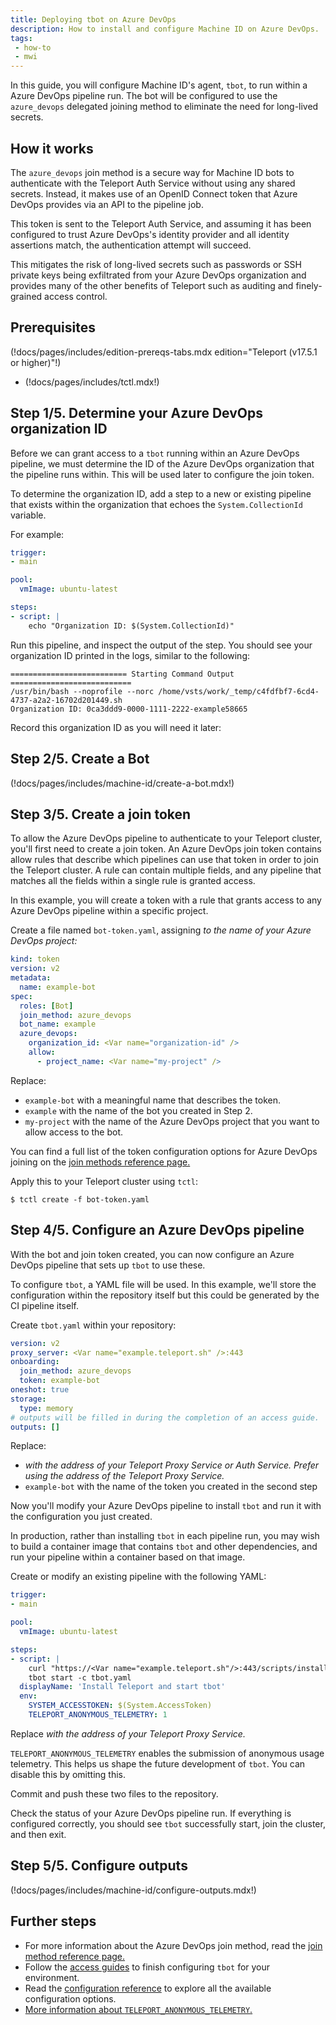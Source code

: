 ```yaml
---
title: Deploying tbot on Azure DevOps
description: How to install and configure Machine ID on Azure DevOps.
tags:
 - how-to
 - mwi
---
```


In this guide, you will configure Machine ID's agent, `tbot`, to run within a
Azure DevOps pipeline run. The bot will be configured to use the `azure_devops`
delegated joining method to eliminate the need for long-lived secrets.

## How it works

The `azure_devops` join method is a secure way for Machine ID bots to
authenticate with the Teleport Auth Service without using any shared secrets.
Instead, it makes use of an OpenID Connect token that Azure DevOps provides via
an API to the pipeline job.

This token is sent to the Teleport Auth Service, and assuming it has been
configured to trust Azure DevOps's identity provider and all identity assertions
match, the authentication attempt will succeed.

This mitigates the risk of long-lived secrets such as passwords or SSH private
keys being exfiltrated from your Azure DevOps organization and provides many of
the other benefits of Teleport such as auditing and finely-grained access
control.

## Prerequisites

(!docs/pages/includes/edition-prereqs-tabs.mdx edition="Teleport (v17.5.1 or higher)"!)

- (!docs/pages/includes/tctl.mdx!)

## Step 1/5. Determine your Azure DevOps organization ID

Before we can grant access to a `tbot` running within an Azure DevOps pipeline,
we must determine the ID of the Azure DevOps organization that the pipeline
runs within. This will be used later to configure the join token.

To determine the organization ID, add a step to a new or existing pipeline that
exists within the organization that echoes the `System.CollectionId` variable.

For example:

```yaml
trigger:
- main

pool:
  vmImage: ubuntu-latest

steps:
- script: |
    echo "Organization ID: $(System.CollectionId)"
```

Run this pipeline, and inspect the output of the step. You should see your
organization ID printed in the logs, similar to the following:

```code
========================== Starting Command Output ===========================
/usr/bin/bash --noprofile --norc /home/vsts/work/_temp/c4fdfbf7-6cd4-4737-a2a2-16702d201449.sh
Organization ID: 0ca3ddd9-0000-1111-2222-example58665
```

Record this organization ID as you will need it later: <Var name="organization-id" />

## Step 2/5. Create a Bot

(!docs/pages/includes/machine-id/create-a-bot.mdx!)

## Step 3/5. Create a join token

To allow the Azure DevOps pipeline to authenticate to your Teleport cluster,
you'll first need to create a join token. An Azure DevOps join token contains
allow rules that describe which pipelines can use that token in order to join
the Teleport cluster. A rule can contain multiple fields, and any pipeline that
matches all the fields within a single rule is granted access.

In this example, you will create a token with a rule that grants access to any
Azure DevOps pipeline within a specific project.

Create a file named `bot-token.yaml`, assigning <Var name="my-project" /> to the
name of your Azure DevOps project:

```yaml
kind: token
version: v2
metadata:
  name: example-bot
spec:
  roles: [Bot]
  join_method: azure_devops
  bot_name: example
  azure_devops:
    organization_id: <Var name="organization-id" />
    allow:
      - project_name: <Var name="my-project" />
```
Replace:

- `example-bot` with a meaningful name that describes the token.
- `example` with the name of the bot you created in Step 2.
- `my-project` with the name of the Azure DevOps project that you want to allow
  access to the bot.

You can find a full list of the token configuration options for Azure DevOps
joining on the
[join methods reference page.](../../../reference/join-methods.mdx#azure-devops-azure_devops)

Apply this to your Teleport cluster using `tctl`:

```code
$ tctl create -f bot-token.yaml
```

## Step 4/5. Configure an Azure DevOps pipeline

With the bot and join token created, you can now configure an Azure DevOps
pipeline that sets up `tbot` to use these.

To configure `tbot`, a YAML file will be used. In this example, we'll store the
configuration within the repository itself but this could be generated by the
CI pipeline itself.

Create `tbot.yaml` within your repository:

```yaml
version: v2
proxy_server: <Var name="example.teleport.sh" />:443
onboarding:
  join_method: azure_devops
  token: example-bot
oneshot: true
storage:
  type: memory
# outputs will be filled in during the completion of an access guide.
outputs: []
```

Replace:

- <Var name="example.teleport.sh" /> with the address of your Teleport Proxy Service or
Auth Service. Prefer using the address of the Teleport Proxy Service.
- `example-bot` with the name of the token you created in the second step

Now you'll modify your Azure DevOps pipeline to install `tbot` and run it with
the configuration you just created.

In production, rather than installing `tbot` in each pipeline run, you may wish
to build a container image that contains `tbot` and other dependencies, and run
your pipeline within a container based on that image.

Create or modify an existing pipeline with the following YAML:

```yaml
trigger:
- main

pool:
  vmImage: ubuntu-latest

steps:
- script: |
    curl "https://<Var name="example.teleport.sh"/>:443/scripts/install.sh" | sudo bash
    tbot start -c tbot.yaml
  displayName: 'Install Teleport and start tbot'
  env:
    SYSTEM_ACCESSTOKEN: $(System.AccessToken)
    TELEPORT_ANONYMOUS_TELEMETRY: 1
```

Replace <Var name="example.teleport.sh"/> with the address of your Teleport Proxy Service.

`TELEPORT_ANONYMOUS_TELEMETRY` enables the submission of anonymous usage
telemetry. This helps us shape the future development of `tbot`. You can disable
this by omitting this.

Commit and push these two files to the repository.

Check the status of your Azure DevOps pipeline run. If everything is configured
correctly, you should see `tbot` successfully start, join the cluster, and then
exit.

## Step 5/5. Configure outputs

(!docs/pages/includes/machine-id/configure-outputs.mdx!)

## Further steps

- For more information about the Azure DevOps join method, read the
  [join method reference page.](../../../reference/join-methods.mdx#azure-devops-azure_devops)
- Follow the [access guides](../access-guides/access-guides.mdx) to finish configuring `tbot` for
your environment.
- Read the [configuration reference](../../../reference/machine-id/configuration.mdx) to explore
all the available configuration options.
- [More information about `TELEPORT_ANONYMOUS_TELEMETRY`.](../../../reference/machine-id/telemetry.mdx)
